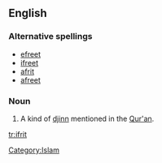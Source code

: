 ==English==

===Alternative spellings===
*[[efreet]]
*[[ifreet]]
*[[afrit]]
*[[afreet]]

===Noun===
{{en-noun}}
{{wikipedia}}

# A kind of [[djinn]] mentioned in the [[Qur'an]].
[[Category:Islam]]

[[tr:ifrit]]